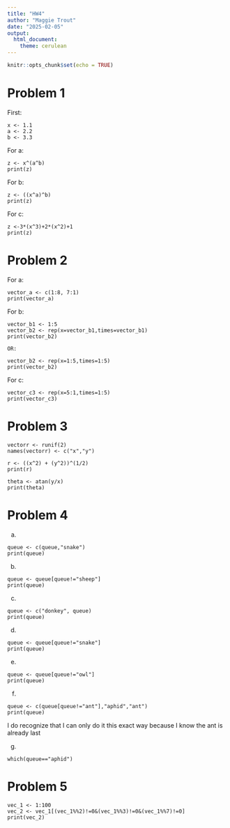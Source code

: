 ```yaml
---
title: "HW4"
author: "Maggie Trout"
date: "2025-02-05"
output: 
  html_document: 
    theme: cerulean
---
```


```r
knitr::opts_chunk$set(echo = TRUE)
```

# Problem 1

First:
```
x <- 1.1
a <- 2.2
b <- 3.3
```
For a:
```
z <- x^(a^b)
print(z)
```

For b:
```
z <- ((x^a)^b)
print(z)
```

For c:

```
z <-3*(x^3)+2*(x^2)+1
print(z)
```

# Problem 2

For a:
```
vector_a <- c(1:8, 7:1)
print(vector_a)
```

For b:
```
vector_b1 <- 1:5
vector_b2 <- rep(x=vector_b1,times=vector_b1)
print(vector_b2)

OR:

vector_b2 <- rep(x=1:5,times=1:5)
print(vector_b2)
```
For c:
```
vector_c3 <- rep(x=5:1,times=1:5)
print(vector_c3)
```
# Problem 3
```
vectorr <- runif(2)
names(vectorr) <- c("x","y")

r <- ((x^2) + (y^2))^(1/2)
print(r)

theta <- atan(y/x)
print(theta)
```

# Problem 4

a.
```
queue <- c(queue,"snake")  
print(queue)
```

b.
```
queue <- queue[queue!="sheep"]
print(queue)
```

c.
```
queue <- c("donkey", queue)
print(queue)
```

d.
```
queue <- queue[queue!="snake"]
print(queue)
```
e.
```
queue <- queue[queue!="owl"]
print(queue) 
```
f.
```
queue <- c(queue[queue!="ant"],"aphid","ant")
print(queue)
```
I do recognize that I can only do it this exact way because I know the ant is already last


g.
```
which(queue=="aphid")
```

# Problem 5
```
vec_1 <- 1:100
vec_2 <- vec_1[(vec_1%%2)!=0&(vec_1%%3)!=0&(vec_1%%7)!=0]
print(vec_2)
```
